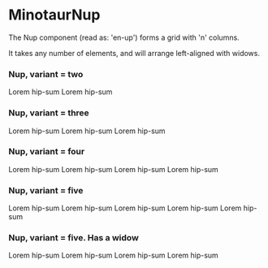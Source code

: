 
# MinotaurNup

The Nup component (read as: 'en-up') forms a grid with 'n' columns.

It takes any number of elements, and will arrange left-aligned with widows.

### Nup, variant = two
<MinotaurWrapper>
	<MinotaurNup variant="two">
		<MinotaurCard>
	    <MinotaurHeading level="h3">Lorem hip-sum</MinotaurHeading>
	  </MinotaurCard>
	  <MinotaurCard>
	    <MinotaurHeading level="h3">Lorem hip-sum</MinotaurHeading>
	  </MinotaurCard>
	</MinotaurNup>
</MinotaurWrapper>

### Nup, variant = three
<MinotaurWrapper>
	<MinotaurNup variant="three">
		<MinotaurCard>
	    <MinotaurHeading level="h3">Lorem hip-sum</MinotaurHeading>
	  </MinotaurCard>
	  <MinotaurCard>
	    <MinotaurHeading level="h3">Lorem hip-sum</MinotaurHeading>
	  </MinotaurCard>
	  <MinotaurCard>
	    <MinotaurHeading level="h3">Lorem hip-sum</MinotaurHeading>
	  </MinotaurCard>
	</MinotaurNup>
</MinotaurWrapper>

### Nup, variant = four
<MinotaurWrapper>
	<MinotaurNup variant="four">
		<MinotaurCard>
	    <MinotaurHeading level="h3">Lorem hip-sum</MinotaurHeading>
	  </MinotaurCard>
	  <MinotaurCard>
	    <MinotaurHeading level="h3">Lorem hip-sum</MinotaurHeading>
	  </MinotaurCard>
	  <MinotaurCard>
	    <MinotaurHeading level="h3">Lorem hip-sum</MinotaurHeading>
	  </MinotaurCard>
	  <MinotaurCard>
	    <MinotaurHeading level="h3">Lorem hip-sum</MinotaurHeading>
	  </MinotaurCard>
	</MinotaurNup>
</MinotaurWrapper>

### Nup, variant = five
<MinotaurWrapper>
	<MinotaurNup variant="five">
		<MinotaurCard>
	    <MinotaurHeading level="h3">Lorem hip-sum</MinotaurHeading>
	  </MinotaurCard>
	  <MinotaurCard>
	    <MinotaurHeading level="h3">Lorem hip-sum</MinotaurHeading>
	  </MinotaurCard>
	  <MinotaurCard>
	    <MinotaurHeading level="h3">Lorem hip-sum</MinotaurHeading>
	  </MinotaurCard>
	  <MinotaurCard>
	    <MinotaurHeading level="h3">Lorem hip-sum</MinotaurHeading>
	  </MinotaurCard>
	  <MinotaurCard>
	    <MinotaurHeading level="h3">Lorem hip-sum</MinotaurHeading>
	  </MinotaurCard>
	</MinotaurNup>
</MinotaurWrapper>

### Nup, variant = five. Has a widow
<MinotaurWrapper>
	<MinotaurNup variant="five">
		<MinotaurCard>
	    <MinotaurHeading level="h3">Lorem hip-sum</MinotaurHeading>
	  </MinotaurCard>
	  <MinotaurCard>
	    <MinotaurHeading level="h3">Lorem hip-sum</MinotaurHeading>
	  </MinotaurCard>
	  <MinotaurCard>
	    <MinotaurHeading level="h3">Lorem hip-sum</MinotaurHeading>
	  </MinotaurCard>
	  <MinotaurCard>
	    <MinotaurHeading level="h3">Lorem hip-sum</MinotaurHeading>
	  </MinotaurCard>
	</MinotaurNup>
</MinotaurWrapper>
